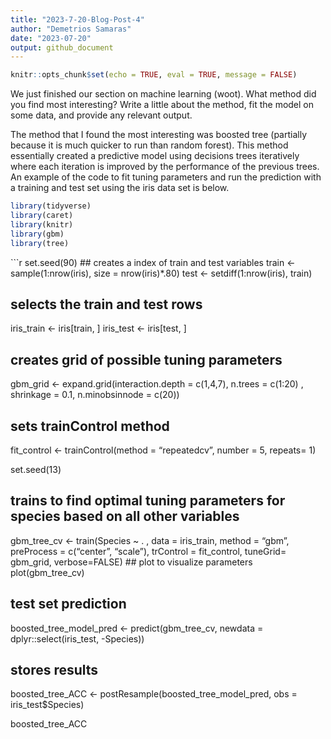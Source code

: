 ```yaml
---
title: "2023-7-20-Blog-Post-4"
author: "Demetrios Samaras"
date: "2023-07-20"
output: github_document
---
```


```r
knitr::opts_chunk$set(echo = TRUE, eval = TRUE, message = FALSE)
```

We just finished our section on machine learning (woot).  What method did you find most interesting?  Write a little about the method, fit the model on some data, and provide any relevant output. 

The method that I found the most interesting was boosted tree (partially because it is much quicker to run than random forest). This method essentially created a predictive model using decisions trees iteratively where each iteration is improved by the performance of the previous trees. An example of the code to fit tuning parameters and run the prediction with a training and test set using the iris data set is below.   

```r
library(tidyverse)
library(caret)
library(knitr)
library(gbm)
library(tree)
```


```r
set.seed(90)
## creates a index of train and test variables 
train <- sample(1:nrow(iris), size = nrow(iris)*.80)
test <- setdiff(1:nrow(iris), train)

## selects the train and test rows 
iris_train <- iris[train, ]
iris_test <- iris[test, ]

## creates grid of possible tuning parameters 
gbm_grid <-  expand.grid(interaction.depth = c(1,4,7), 
  n.trees = c(1:20) , 
  shrinkage = 0.1,
  n.minobsinnode = c(20))

## sets trainControl method 
fit_control <- trainControl(method = "repeatedcv",
                            number = 5,
                            repeats= 1)

set.seed(13)

## trains to find optimal tuning parameters for species based on all other variables  
gbm_tree_cv <- train(Species ~ . , data = iris_train,
                     method = "gbm",
                     preProcess = c("center", "scale"),
                     trControl = fit_control,
                     tuneGrid= gbm_grid,
                     verbose=FALSE)
## plot to visualize parameters 
plot(gbm_tree_cv)

## test set prediction
boosted_tree_model_pred <- predict(gbm_tree_cv, newdata = dplyr::select(iris_test, -Species))

## stores results 
boosted_tree_ACC <- postResample(boosted_tree_model_pred, obs = iris_test$Species)

boosted_tree_ACC